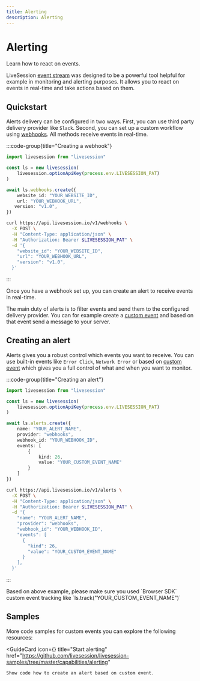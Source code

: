 ```yaml
---
title: Alerting
description: Alerting
---
```


# Alerting
<Subtitle>
    Learn how to react on events.
</Subtitle>

LiveSession [event stream](https://livesession.io/features) was designed to be a powerful tool helpful for example in monitoring and alerting purposes.
It allows you to react on events in real-time and take actions based on them.

## Quickstart
Alerts delivery can be configured in two ways. First, you can use third party delivery provider like `Slack`.
Second, you can set up a custom workflow using [webhooks](https://en.wikipedia.org/wiki/Webhook). All methods receive events in real-time.

:::code-group{title="Creating a webhook"}
```ts sdk
import livesession from "livesession"

const ls = new livesession(
    livesession.optionApiKey(process.env.LIVESESSION_PAT)
)

await ls.webhooks.create({
    website_id: "YOUR_WEBSITE_ID",
    url: "YOUR_WEBHOOK_URL",
   version: "v1.0",
})
```

```sh curl
curl https://api.livesession.io/v1/webhooks \
  -X POST \
  -H "Content-Type: application/json" \
  -H "Authorization: Bearer $LIVESESSION_PAT" \
  -d '{
    "website_id": "YOUR_WEBSITE_ID",
    "url": "YOUR_WEBHOOK_URL",
    "version": "v1.0",
  }'
```
:::

Once you have a webhook set up, you can create an alert to receive events in real-time.

The main duty of alerts is to filter events and send them to the configured delivery provider.
You can for example create a [custom event](https://help.livesession.io/en/articles/8496404-custom-events) and based on that event send a message to your server.

## Creating an alert
Alerts gives you a robust control which events you want to receive.
You can use built-in events like `Error Click`, `Network Error` or based on [custom event](https://help.livesession.io/en/articles/8496404-custom-events) which gives you a full control of
what and when you want to monitor.

:::code-group{title="Creating an alert"}
```ts sdk
import livesession from "livesession"

const ls = new livesession(
    livesession.optionApiKey(process.env.LIVESESSION_PAT)
)

await ls.alerts.create({
    name: "YOUR_ALERT_NAME",
    provider: "webhooks",
    webhook_id: "YOUR_WEBHOOK_ID",
    events: [
        {
            kind: 26,
            value: "YOUR_CUSTOM_EVENT_NAME"
        }
    ]
})
```

```sh curl
curl https://api.livesession.io/v1/alerts \
  -X POST \
  -H "Content-Type: application/json" \
  -H "Authorization: Bearer $LIVESESSION_PAT" \
  -d '{
    "name": "YOUR_ALERT_NAME",
    "provider": "webhooks",
    "webhook_id": "YOUR_WEBHOOK_ID",
    "events": [
      {
        "kind": 26,
        "value": "YOUR_CUSTOM_EVENT_NAME"
      }
    ],
  }'
```
:::

<Callout>
    Based on above example, please make sure you used `Browser SDK` custom event tracking like
    `ls.track("YOUR_CUSTOM_EVENT_NAME")`
</Callout>

## Samples
More code samples for custom events you can explore the following resources:

<GuideCard
    icon={<IconCode/>}
    title="Start alerting"
    href="https://github.com/livesession/livesession-samples/tree/master/capabilities/alerting"
>
    Show code how to create an alert based on custom event.
</GuideCard>
